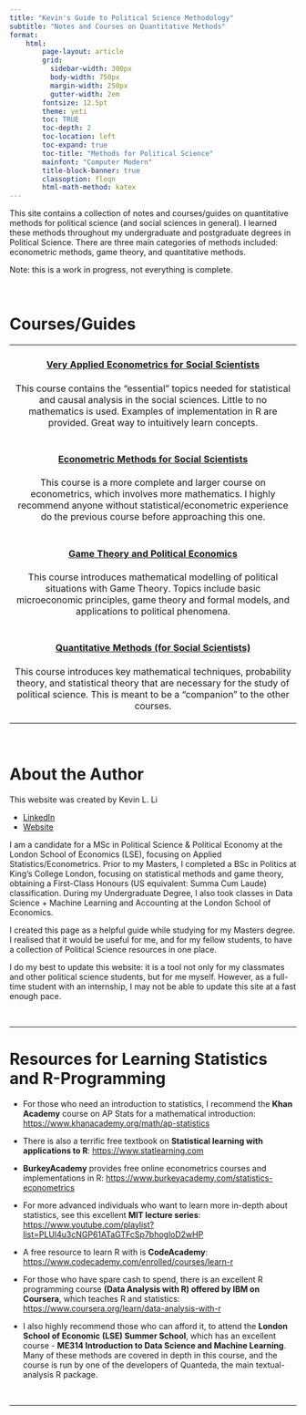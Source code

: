 ```yaml
---
title: "Kevin's Guide to Political Science Methodology"
subtitle: "Notes and Courses on Quantitative Methods"
format:
    html:
        page-layout: article
        grid:
          sidebar-width: 300px
          body-width: 750px
          margin-width: 250px
          gutter-width: 2em
        fontsize: 12.5pt
        theme: yeti
        toc: TRUE
        toc-depth: 2
        toc-location: left
        toc-expand: true
        toc-title: "Methods for Political Science"
        mainfont: "Computer Modern"
        title-block-banner: true
        classoption: fleqn
        html-math-method: katex
---
```


This site contains a collection of notes and courses/guides on quantitative methods for political science (and social sciences in general). I learned these methods throughout my undergraduate and postgraduate degrees in Political Science. There are three main categories of methods included: econometric methods, game theory, and quantitative methods.

Note: this is a work in progress, not everything is complete.

<br />

# Courses/Guides

+:---------------------------------------------------------------------------------------------------------------------------------------------------------------------------------------------------------------------------------------:+
| #### [Very Applied Econometrics for Social Scientists](https://politicalscience.github.io/applied)                                                                                                                                      |
|                                                                                                                                                                                                                                         |
| This course contains the "essential" topics needed for statistical and causal analysis in the social sciences. Little to no mathematics is used. Examples of implementation in R are provided. Great way to intuitively learn concepts. |
+-----------------------------------------------------------------------------------------------------------------------------------------------------------------------------------------------------------------------------------------+
| #### [Econometric Methods for Social Scientists](https://politicalscience.github.io/metrics)                                                                                                                                            |
|                                                                                                                                                                                                                                         |
| This course is a more complete and larger course on econometrics, which involves more mathematics. I highly recommend anyone without statistical/econometric experience do the previous course before approaching this one.             |
+-----------------------------------------------------------------------------------------------------------------------------------------------------------------------------------------------------------------------------------------+
| #### [Game Theory and Political Economics](https://politicalscience.github.io/gametheory)                                                                                                                                               |
|                                                                                                                                                                                                                                         |
| This course introduces mathematical modelling of political situations with Game Theory. Topics include basic microeconomic principles, game theory and formal models, and applications to political phenomena.                          |
+-----------------------------------------------------------------------------------------------------------------------------------------------------------------------------------------------------------------------------------------+
| #### [Quantitative Methods (for Social Scientists)](https://politicalscience.github.io/maths)                                                                                                                                           |
|                                                                                                                                                                                                                                         |
| This course introduces key mathematical techniques, probability theory, and statistical theory that are necessary for the study of political science. This is meant to be a "companion" to the other courses.                           |
+-----------------------------------------------------------------------------------------------------------------------------------------------------------------------------------------------------------------------------------------+

<br />

# About the Author {#creator}

This website was created by Kevin L. Li

-   [LinkedIn](https://www.linkedin.com/in/kevinlingfengli/)
-   [Website](https://kevinli03.github.io)

I am a candidate for a MSc in Political Science & Political Economy at the London School of Economics (LSE), focusing on Applied Statistics/Econometrics. Prior to my Masters, I completed a BSc in Politics at King's College London, focusing on statistical methods and game theory, obtaining a First-Class Honours (US equivalent: Summa Cum Laude) classification. During my Undergraduate Degree, I also took classes in Data Science + Machine Learning and Accounting at the London School of Economics.

I created this page as a helpful guide while studying for my Masters degree. I realised that it would be useful for me, and for my fellow students, to have a collection of Political Science resources in one place.

I do my best to update this website: it is a tool not only for my classmates and other political science students, but for me myself. However, as a full-time student with an internship, I may not be able to update this site at a fast enough pace.

<br />

------------------------------------------------------------------------

# Resources for Learning Statistics and R-Programming {#resources}

-   For those who need an introduction to statistics, I recommend the **Khan Academy** course on AP Stats for a mathematical introduction: <https://www.khanacademy.org/math/ap-statistics>

-   There is also a terrific free textbook on **Statistical learning with applications to R**: <https://www.statlearning.com>

-   **BurkeyAcademy** provides free online econometrics courses and implementations in R: <https://www.burkeyacademy.com/statistics-econometrics>

-   For more advanced individuals who want to learn more in-depth about statistics, see this excellent **MIT lecture series**: <https://www.youtube.com/playlist?list=PLUl4u3cNGP61ATaGTFcSp7bhogloD2wHP>

-   A free resource to learn R with is **CodeAcademy**: <https://www.codecademy.com/enrolled/courses/learn-r>

-   For those who have spare cash to spend, there is an excellent R programming course **(Data Analysis with R) offered by IBM on Coursera**, which teaches R and statistics: <https://www.coursera.org/learn/data-analysis-with-r>

-   I also highly recommend those who can afford it, to attend the **London School of Economic (LSE) Summer School**, which has an excellent course - **ME314 Introduction to Data Science and Machine Learning**. Many of these methods are covered in depth in this course, and the course is run by one of the developers of Quanteda, the main textual-analysis R package.

<br />

------------------------------------------------------------------------
